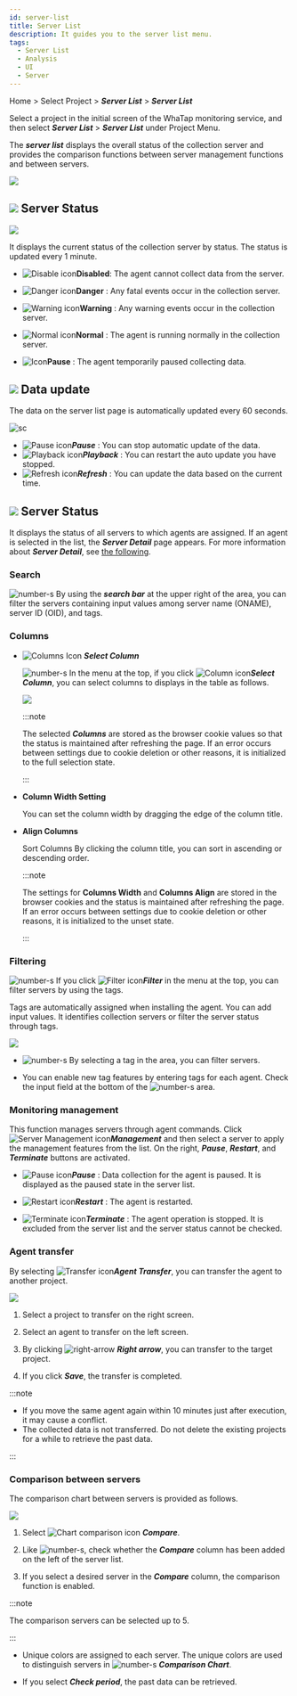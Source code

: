 ```yaml
---
id: server-list
title: Server List
description: It guides you to the server list menu.
tags:
  - Server List
  - Analysis
  - UI
  - Server
---
```


Home > Select Project > **_Server List_** > **_Server List_**

Select a project in the initial screen of the WhaTap monitoring service, and then select **_Server List_** > **_Server List_** under Project Menu. 

The **_server list_** displays the overall status of the collection server and provides the comparison functions between server management functions and between servers.

![](/img/server-list.png)

## ![](/img/number-01.png) Server Status

![](https://img.whatap.io/media/images/Screenshot_2021-03-17_server_14861_-_Server_Monitoring24.png)

It displays the current status of the collection server by status. The status is updated every 1 minute.

-   ![Disable icon](/img/ico-disable-agent.svg)**Disabled**: The agent cannot collect data from the server.

-   ![Danger icon](/img/ic-warning-critical.svg)**Danger** : Any fatal events occur in the collection server.

-   ![Warning icon](/img/ic-warning-filled.svg)**Warning** : Any warning events occur in the collection server.

-   ![Normal icon](/img/ic-check-circle-filled.svg)**Normal** : The agent is running normally in the collection server.

-   ![Icon](/img/ic-s-pause.svg)**Pause** : The agent temporarily paused collecting data.

## ![](/img/number-02.png) Data update

The data on the server list page is automatically updated every 60 seconds.

<div style={{textAlign: 'center'}}>

![sc](/img/server-list-data-rn.png)

</div>

-   ![Pause icon](/img/ic-s-pause.svg)**_Pause_** : You can stop automatic update of the data. 
-   ![Playback icon](/img/ic-play-grn.svg)**_Playback_** : You can restart the auto update you have stopped.
-   ![Refresh icon](/img/ic-refresh2.svg)**_Refresh_** : You can update the data based on the current time.

## ![](/img/number-03.png) Server Status

It displays the status of all servers to which agents are assigned. If an agent is selected in the list, the **_Server Detail_** page appears. For more information about **_Server Detail_**, see [the following](server-detail).

### Search

![number-s](/img/number-03.png) By using the **_search bar_** at the upper right of the area, you can filter the servers containing input values among server name (ONAME), server ID (OID), and tags.

### Columns

-   ![Columns Icon](/img/ic-column.svg) **_Select Column_**

    ![number-s](/img/number-03.png) In the menu at the top, if you click ![Column icon](/img/ic-column.svg)**_Select Column_**, you can select columns to displays in the table as follows.

    ![](https://img.whatap.io/media/images/Screenshot_2021-03-17_server_14861_-_Server_Monitoring27.png)

    :::note

    The selected **_Columns_** are stored as the browser cookie values so that the status is maintained after refreshing the page. If an error occurs between settings due to cookie deletion or other reasons, it is initialized to the full selection state.

    :::

-   **Column Width Setting**

    You can set the column width by dragging the edge of the column title.

-   **Align Columns**

    Sort Columns By clicking the column title, you can sort in ascending or descending order.

    :::note

    The settings for **Columns Width** and **Columns Align** are stored in the browser cookies and the status is maintained after refreshing the page. If an error occurs between settings due to cookie deletion or other reasons, it is initialized to the unset state.

    :::

### Filtering

![number-s](/img/number-03.png) If you click ![Filter icon](/img/ico-filter.svg)**_Filter_** in the menu at the top, you can filter servers by using the tags. 

Tags are automatically assigned when installing the agent. You can add input values. It identifies collection servers or filter the server status through tags.

![](/img/server-list-filter.png)

-   ![number-s](/img/number-04.png) By selecting a tag in the area, you can filter servers. 

-   You can enable new tag features by entering tags for each agent. Check the input field at the bottom of the ![number-s](/img/number-05.png) area.

### Monitoring management

This function manages servers through agent commands. Click ![Server Management icon](/img/ico-setting.svg)**_Management_** and then select a server to apply the management features from the list. On the right, **_Pause_**, **_Restart_**, and **_Terminate_** buttons are activated.

-   ![Pause icon](/img/ic-s-pause.svg)**_Pause_** : Data collection for the agent is paused. It is displayed as the paused state in the server list.

-   ![Restart icon](/img/ic-caret-right.svg)**_Restart_** : The agent is restarted.

-   ![Terminate icon](/img/ic-delete-critical.svg)**_Terminate_** : The agent operation is stopped. It is excluded from the server list and the server status cannot be checked.

### Agent transfer

By selecting ![Transfer icon](/img/ic-swap.svg)**_Agent Transfer_**, you can transfer the agent to another project.

![](https://img.whatap.io/media/images/Screenshot_2021-03-17_server_14861_-_Server_Monitoring34.png)

1.  Select a project to transfer on the right screen.

2.  Select an agent to transfer on the left screen.

3.  By clicking ![right-arrow](/img/right-arrow.svg) **_Right arrow_**, you can transfer to the target project.

4.  If you click **_Save_**, the transfer is completed.

:::note

-   If you move the same agent again within 10 minutes just after execution, it may cause a conflict. 
-   The collected data is not transferred. Do not delete the existing projects for a while to retrieve the past data.

:::

### Comparison between servers

The comparison chart between servers is provided as follows. 

![](/img/server-list-compare.png)

1.  Select ![Chart comparison icon](/img/ic-multiline-chart2.svg) **_Compare_**.

2.  Like ![number-s](/img/number-06.png), check whether the **_Compare_** column has been added on the left of the server list.

3.  If you select a desired server in the **_Compare_** column, the comparison function is enabled. 

:::note

The comparison servers can be selected up to 5.

:::

-   Unique colors are assigned to each server. The unique colors are used to distinguish servers in ![number-s](/img/ic-number-07.svg) **_Comparison Chart_**.

-   If you select **_Check period_**, the past data can be retrieved.
